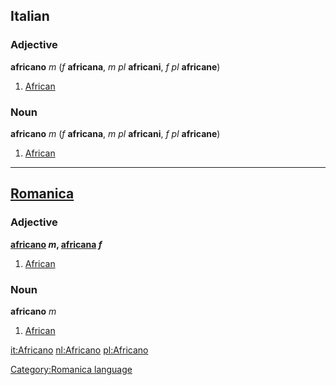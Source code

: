 ==Italian==
===Adjective===
'''africano''' ''m'' (''f'' '''africana''', ''m pl'' '''africani''', ''f pl'' '''africane''')

#[[African]]

===Noun===
'''africano''' ''m'' (''f'' '''africana''', ''m pl'' '''africani''', ''f pl'' '''africane''')

#[[African]]
----

==[[Romanica]]==
[[Category:Romanica language]]
===Adjective===
<b>[[africano]] ''m'', [[africana]] ''f''</b>
#[[African]]
===Noun===
<b>africano</b> ''m''
#[[African]]

[[it:Africano]]
[[nl:Africano]]
[[pl:Africano]]